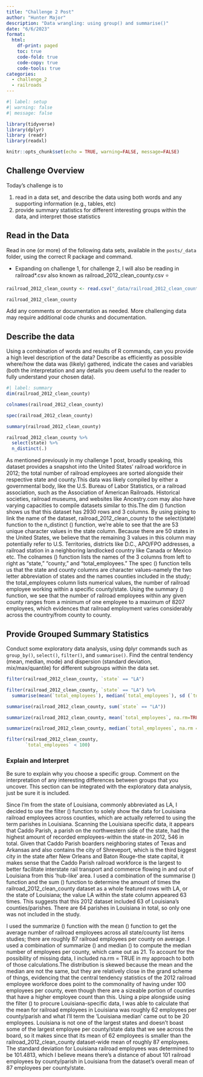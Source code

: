 ```yaml
---
title: "Challenge 2 Post"
author: "Hunter Major"
description: "Data wrangling: using group() and summarise()"
date: "6/6/2023"
format:
  html:
    df-print: paged
    toc: true
    code-fold: true
    code-copy: true
    code-tools: true
categories:
  - challenge_2
  - railroads
---
```


```r
#| label: setup
#| warning: false
#| message: false

library(tidyverse)
library(dplyr)
library (readr)
library(readxl)

knitr::opts_chunk$set(echo = TRUE, warning=FALSE, message=FALSE)
```

## Challenge Overview

Today's challenge is to

1)  read in a data set, and describe the data using both words and any supporting information (e.g., tables, etc)
2)  provide summary statistics for different interesting groups within the data, and interpret those statistics

## Read in the Data

Read in one (or more) of the following data sets, available in the `posts/_data` folder, using the correct R package and command.

-  Expanding on challenge 1, for challenge 2, I will also be reading in railroad\*.csv also known as railroad_2012_clean_county.csv ⭐  

```r
railroad_2012_clean_county <- read.csv("_data/railroad_2012_clean_county.csv")

railroad_2012_clean_county
```

Add any comments or documentation as needed. More challenging data may require additional code chunks and documentation.

## Describe the data

Using a combination of words and results of R commands, can you provide a high level description of the data? Describe as efficiently as possible where/how the data was (likely) gathered, indicate the cases and variables (both the interpretation and any details you deem useful to the reader to fully understand your chosen data).

```r
#| label: summary
dim(railroad_2012_clean_county)

colnames(railroad_2012_clean_county)

spec(railroad_2012_clean_county)

summary(railroad_2012_clean_county)

railroad_2012_clean_county %>%
  select(state) %>%
  n_distinct(.)


```
As mentioned previously in my challenge 1 post, broadly speaking, this dataset provides a snapshot into the United States’ railroad workforce in 2012; the total number of railroad employees are sorted alongside their respective state and county.This data was likely compiled by either a governmental body, like the U.S. Bureau of Labor Statistics, or a railroad association, such as the Association of American Railroads. Historical societies, railroad museums, and websites like Ancestry.com may also have varying capacities to compile datasets similar to this.The dim () function shows us that this dataset has 2930 rows and 3 columns. By using piping to link the name of the dataset, railroad_2012_clean_county to the select(state) function to the n_distinct () function, we're able to see that the are 53 unique character values in the state column. Because there are 50 states in the United States, we believe that the remaining 3 values in this column may potentially refer to U.S. Territories, districts like D.C., APO/FPO addresses, a railroad station in a neighboring landlocked country like Canada or Mexico etc. The colnames () function lists the names of the 3 columns from left to right as "state," "county," and "total_employees." The spec () function tells us that the state and county columns are character values-namely the two letter abbreviation of states and the names counties included in the study; the total_employees column lists numerical values, the number of railroad employee working within a specific county/state. Using the summary () function, we see that the number of railroad employees within any given county ranges from a minimum of one employee to a maximum of 8207 employees, which evidences that railroad employment varies considerably across the country/from county to county.

## Provide Grouped Summary Statistics

Conduct some exploratory data analysis, using dplyr commands such as `group_by()`, `select()`, `filter()`, and `summarise()`. Find the central tendency (mean, median, mode) and dispersion (standard deviation, mix/max/quantile) for different subgroups within the data set.

```r
filter(railroad_2012_clean_county, `state` == "LA")
```


```r
filter(railroad_2012_clean_county, `state` == "LA") %>%
  summarise(mean(`total_employees`), median(`total_employees`), sd (`total_employees`))
```

```r
summarise(railroad_2012_clean_county, sum(`state` == "LA"))
```
```r
summarize(railroad_2012_clean_county, mean(`total_employees`, na.rm=TRUE))

summarize(railroad_2012_clean_county, median(`total_employees`, na.rm = TRUE))

filter(railroad_2012_clean_county,
       `total_employees` < 100)


```

### Explain and Interpret

Be sure to explain why you choose a specific group. Comment on the interpretation of any interesting differences between groups that you uncover. This section can be integrated with the exploratory data analysis, just be sure it is included.

Since I'm from the state of Louisiana, commonly abbreviated as LA, I decided to use the filter () function to solely show the data for Louisiana railroad employees across counties, which are actually referred to using the term parishes in Louisiana. Scanning the Louisiana specific data, it appears that Caddo Parish, a parish on the northwestern side of the state, had the highest amount of recorded employees-within the state-in 2012, 546 in total. Given that Caddo Parish boarders neighboring states of Texas and Arkansas and also contains the city of Shreveport, which is the third biggest city in the state after New Orleans and Baton Rouge-the state capital, it makes sense that the Caddo Parish railroad workforce is the largest to better facilitate interstate rail transport and commerce flowing in and out of Louisiana from this 'hub-like' area. I used a combination of the summarise () function and the sum () function to determine the amount of times the railroad_2012_clean_county dataset as a whole featured rows with LA, or the state of Louisiana; the value LA within the state column appeared 63 times. This suggests that this 2012 dataset included 63 of Louisiana's counties/parishes. There are 64 parishes in Louisiana in total, so only one was not included in the study.

I used the summarize () function with the mean () function to get the average number of railroad employees across all state/county list items studies; there are roughly 87 railroad employees per county on average. I used a combination of summarize () and median () to compute the median number of employees per county, which came out as 21. To account for the possibility of missing data, I included na.rm = TRUE in my approach to both of those calculations.The distribution is skewed because the mean and the median are not the same, but they are relatively close in the grand scheme of things, evidencing that the central tendency statistics of the 2012 railroad employee workforce does point to the commonality of having under 100 employees per county, even though there are a sizeable portion of counties that have a higher employee count than this. Using a pipe alongside using the filter () to procure Louisiana-specific data, I was able to calculate that the mean for railroad employees in Louisiana was roughly 62 employees per county/parish and what I'll term the 'Louisiana median' came out to be 20 employees. Louisiana is not one of the largest states and doesn't boast some of the largest employee per county/state data that we see across the board, so it makes since that its mean of 62 employees is smaller than the railroad_2012_clean_county dataset-wide mean of roughly 87 employees. The standard deviation for Louisiana railroad employees was determined to be 101.4813, which I believe means there's a distance of about 101 railroad employees by county/parish in Louisiana from the dataset's overall mean of 87 employees per county/state.